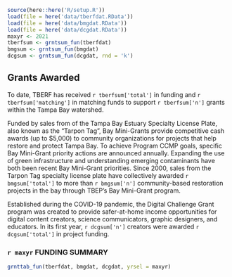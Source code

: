 <!-- # Informed, Engaged, Responsible Community -->

```r
source(here::here('R/setup.R'))
load(file = here('data/tberfdat.RData'))
load(file = here('data/bmgdat.RData'))
load(file = here('data/dcgdat.RData'))
maxyr <- 2021
tberfsum <- grntsum_fun(tberfdat)
bmgsum <- grntsum_fun(bmgdat)
dcgsum <- grntsum_fun(dcgdat, rnd = 'k')
```

## Grants Awarded

To date, TBERF has received `r tberfsum['total']` in funding and `r tberfsum['matching']` in matching funds to support `r tberfsum['n']` grants within the Tampa Bay watershed.

Funded by sales from of the Tampa Bay Estuary Specialty License Plate, also known as the "Tarpon Tag", Bay Mini-Grants provide competitive cash awards (up to \$5,000) to community organizations for projects that help restore and protect Tampa Bay. To achieve Program CCMP goals, specific Bay Mini-Grant priority actions are announced annually. Expanding the use of green infrastructure and understanding emerging contaminants have both been recent Bay Mini-Grant priorities. Since 2000, sales from the Tarpon Tag specialty license plate have collectively awarded `r bmgsum['total']` to more than `r bmgsum['n']` community-based restoration projects in the bay through TBEP's Bay Mini-Grant program.

Established during the COVID-19 pandemic, the Digital Challenge Grant program was created to provide safer-at-home income opportunities for digital content creators, science communicators, graphic designers, and educators. In its first year, `r dcgsum['n']` creators were awarded `r dcgsum['total']` in project funding.

### `r maxyr` FUNDING SUMMARY 

```r
grnttab_fun(tberfdat, bmgdat, dcgdat, yrsel = maxyr)
```


